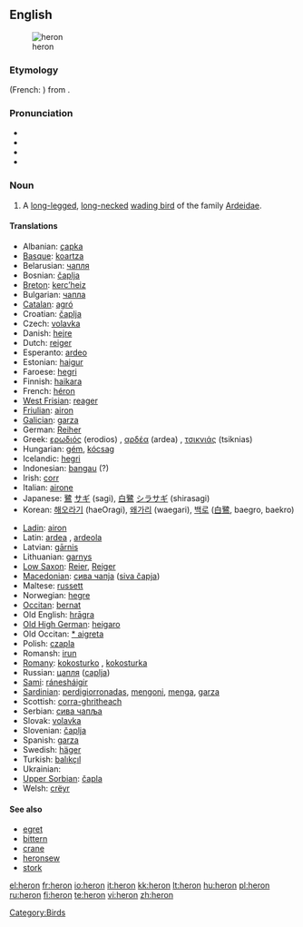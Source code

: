 {{see|héron}}
{{wikipedia|dab=heron (disambiguation)|héron}}
==English==

[[Image:Urban Heron.JPG|thumb|heron ]]

===Etymology===
{{etyl|fro}} {{term|hairon|lang=fro}} (French: {{term|héron|lang=fr}}) from {{etyl|frk}} {{term|haigru|lang=frk}}.

===Pronunciation===
* {{IPA|/ˈhɛrən/}}
* {{SAMPA|/"hEr@n/}}
* {{audio|en-us-heron.ogg|Audio (US)}}
* {{rhymes|ɛrən}}

===Noun===
{{en-noun}}

# A [[long-legged]], [[long-necked]] [[wading bird]] of the family [[Ardeidae]].

====Translations====
{{trans-top|bird}}
* Albanian: [[çapka]]
* [[Basque]]: [[koartza]]
* Belarusian: [[чапля]]
* Bosnian: [[čaplja]] {{f}}
* [[Breton]]: [[kerc’heiz]] {{f}}
* Bulgarian: [[чапла]] {{f}}
* [[Catalan]]: [[agró]]
* Croatian: [[čaplja]]
* Czech: [[volavka]] {{f}}
* Danish: [[hejre]]
* Dutch: [[reiger]] {{m}}
* Esperanto: [[ardeo]]
* Estonian: [[haigur]]
* Faroese: [[hegri]]
* Finnish: [[haikara]]
* French: [[héron]] {{m}}
* [[West Frisian]]: [[reager]]
* [[Friulian]]: [[airon]]
* [[Galician]]: [[garza]]
* German: [[Reiher]] {{m}}
* Greek: [[ερωδιός]] (erodios) {{m}} , [[αρδέα]] (ardea) {{f}}, [[τσικνιάς]] (tsiknias) {{m}}
* Hungarian: [[gém]], [[kócsag]]
* Icelandic: [[hegri]]
* Indonesian: [[bangau]] (?)
* Irish: [[corr]]
* Italian: [[airone]] {{m}}
* Japanese: [[鷺]] [[サギ]] (sagi), [[白鷺]] [[シラサギ]] (shirasagi)
* Korean: [[해오라기]] (haeOragi), [[왜가리]] (waegari), [[백로]] ([[白鷺]], baegro, baekro)
{{trans-mid}}
* [[Ladin]]: [[airon]]
* Latin: [[ardea]] {{f}}, [[ardeola]] {{f}}
* Latvian: [[gārnis]]
* Lithuanian: [[garnys]]
* [[Low Saxon]]: [[Reier]], [[Reiger]] {{m}}
* [[Macedonian]]: [[сива чапjа]] ([[siva čapja]])
* Maltese: [[russett]]
* Norwegian: [[hegre]]
* [[Occitan]]: [[bernat]]
* Old English: [[hragra|hrāgra]] {{m}}
* [[Old High German]]: [[heigaro]] {{m}}
* Old Occitan: [[* aigreta]]
* Polish: [[czapla]] {{f}}
* Romansh: [[irun]]
* [[Romany]]: [[kokosturko]] {{m}}, [[kokosturka]] {{f}}
* Russian: [[цапля]] ([[caplja]]) '' ''
* [[Sami]]: [[ránesháigir]]
* [[Sardinian]]: [[perdigiorronadas]], [[mengoni]], [[menga]], [[garza]]
* Scottish: [[corra-ghritheach]]
* Serbian: [[сива чапља]]
* Slovak: [[volavka]]
* Slovenian: [[čaplja]] {{f}}
* Spanish: [[garza]] {{f}}
* Swedish: [[häger]]
* Turkish: [[balıkçıl]]
* Ukrainian: {{t|uk|чапля|f|sc=Cyrl|tr=čáplja}}
* [[Upper Sorbian]]: [[čapla]]
* Welsh: [[crëyr]]
{{trans-bottom}}

====See also====
* [[egret]]
* [[bittern]]
* [[crane]]
* [[heronsew]]
* [[stork]]

[[Category:Birds]]

[[el:heron]]
[[fr:heron]]
[[io:heron]]
[[it:heron]]
[[kk:heron]]
[[lt:heron]]
[[hu:heron]]
[[pl:heron]]
[[ru:heron]]
[[fi:heron]]
[[te:heron]]
[[vi:heron]]
[[zh:heron]]